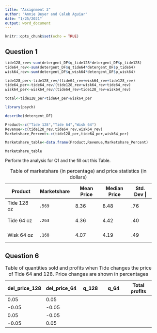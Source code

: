 ```yaml
---
title: "Assignment 3"
author: "Annie Beyer and Caleb Aguiar"
date: "1/25/2021"
output: word_document
---
```


```r
knitr::opts_chunk$set(echo = TRUE)
```

## Question 1


```r
tide128_rev<-sum(detergent_DF$q_tide128*detergent_DF$p_tide128)
tide64_rev<-sum(detergent_DF$q_tide64*detergent_DF$p_tide64)
wisk64_rev<-sum(detergent_DF$q_wisk64*detergent_DF$p_wisk64)

tide128_per<-tide128_rev/(tide64_rev+wisk64_rev+tide128_rev)
tide64_per<-tide64_rev/(tide128_rev+wisk64_rev+tide64_rev)
wisk64_per<-wisk64_rev/(tide64_rev+tide128_rev+wisk64_rev)

total<-tide128_per+tide64_per+wisk64_per

library(psych)

describe(detergent_DF)

Product<-c("Tide 128","Tide 64","Wisk 64")
Revenue<-c(tide128_rev,tide64_rev,wisk64_rev)
Marketshare_Percent<-c(tide128_per,tide64_per,wisk64_per)

Marketshare_table<-data.frame(Product,Revenue,Marketshare_Percent)

Marketshare_table

```



Perform the analysis for Q1 and the fill out this Table.

: Table of marketshare (in percentage) and price statistics (in dollars)

+---------------+---------------+-------------+--------------+-----------+
| Product       | Marketshare   | Mean Price  | Median Price | Std. Dev |          
+===============+===============+=============+==============+===========+
| Tide 128 oz   |     .569      |   8.36      |    8.48      |  .76      |
+---------------+---------------+-------------+--------------+-----------+
| Tide 64 oz    |     .263      |   4.36      |    4.42      |  .40      |
+---------------+---------------+-------------+--------------+-----------+
| Wisk 64 oz    |     .168      |   4.07      |    4.19      |  .49      |
+---------------+---------------+-------------+--------------+-----------+


## Question 6

: Table of quantities sold and profits when Tide changes the price of Tide 64 and 128. Price changes are shown in percentages

+---------------+---------------+-------------+--------------+---------------+
| del_price_128 | del_price_64  | q_128       | q_64         | Total profits |          
+===============+===============+=============+==============+===============+
| 0.05          | 0.05          |             |              |               |
+---------------+---------------+-------------+--------------+---------------+
| -0.05         | -0.05         |             |              |               |
+---------------+---------------+-------------+--------------+---------------+
| 0.05          | -0.05         |             |              |               |
+---------------+---------------+-------------+--------------+---------------+
| -0.05         | 0.05          |             |              |               |
+---------------+---------------+-------------+--------------+---------------+
